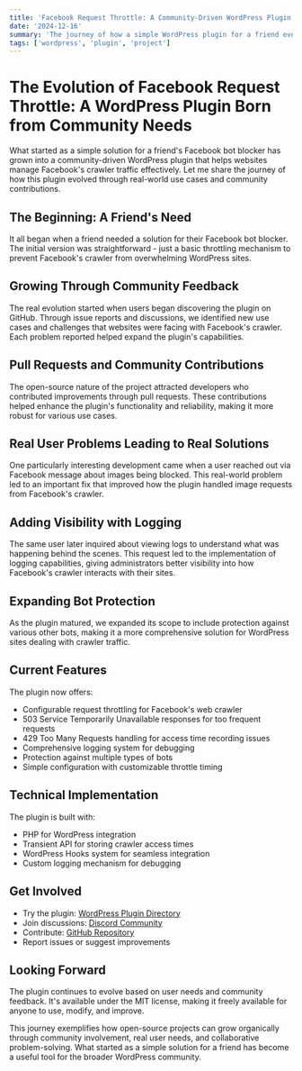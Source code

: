```yaml
---
title: 'Facebook Request Throttle: A Community-Driven WordPress Plugin'
date: '2024-12-16'
summary: 'The journey of how a simple WordPress plugin for a friend evolved into a community-powered solution for managing Facebook crawler traffic.'
tags: ['wordpress', 'plugin', 'project']
---
```


# The Evolution of Facebook Request Throttle: A WordPress Plugin Born from Community Needs

What started as a simple solution for a friend's Facebook bot blocker has grown into a community-driven WordPress plugin that helps websites manage Facebook's crawler traffic effectively. Let me share the journey of how this plugin evolved through real-world use cases and community contributions.

## The Beginning: A Friend's Need

It all began when a friend needed a solution for their Facebook bot blocker. The initial version was straightforward - just a basic throttling mechanism to prevent Facebook's crawler from overwhelming WordPress sites.

## Growing Through Community Feedback

The real evolution started when users began discovering the plugin on GitHub. Through issue reports and discussions, we identified new use cases and challenges that websites were facing with Facebook's crawler. Each problem reported helped expand the plugin's capabilities.

## Pull Requests and Community Contributions

The open-source nature of the project attracted developers who contributed improvements through pull requests. These contributions helped enhance the plugin's functionality and reliability, making it more robust for various use cases.

## Real User Problems Leading to Real Solutions

One particularly interesting development came when a user reached out via Facebook message about images being blocked. This real-world problem led to an important fix that improved how the plugin handled image requests from Facebook's crawler.

## Adding Visibility with Logging

The same user later inquired about viewing logs to understand what was happening behind the scenes. This request led to the implementation of logging capabilities, giving administrators better visibility into how Facebook's crawler interacts with their sites.

## Expanding Bot Protection

As the plugin matured, we expanded its scope to include protection against various other bots, making it a more comprehensive solution for WordPress sites dealing with crawler traffic.

## Current Features

The plugin now offers:

- Configurable request throttling for Facebook's web crawler
- 503 Service Temporarily Unavailable responses for too frequent requests
- 429 Too Many Requests handling for access time recording issues
- Comprehensive logging system for debugging
- Protection against multiple types of bots
- Simple configuration with customizable throttle timing

## Technical Implementation

The plugin is built with:

- PHP for WordPress integration
- Transient API for storing crawler access times
- WordPress Hooks system for seamless integration
- Custom logging mechanism for debugging

## Get Involved

- Try the plugin: [WordPress Plugin Directory](https://github.com/nadimtuhin/Facebook-Request-Throttle-WordPress-Plugin)
- Join discussions: [Discord Community](https://discord.gg/7eaP6rcb)
- Contribute: [GitHub Repository](https://github.com/nadimtuhin/Facebook-Request-Throttle-WordPress-Plugin)
- Report issues or suggest improvements

## Looking Forward

The plugin continues to evolve based on user needs and community feedback. It's available under the MIT license, making it freely available for anyone to use, modify, and improve.

This journey exemplifies how open-source projects can grow organically through community involvement, real user needs, and collaborative problem-solving. What started as a simple solution for a friend has become a useful tool for the broader WordPress community.
